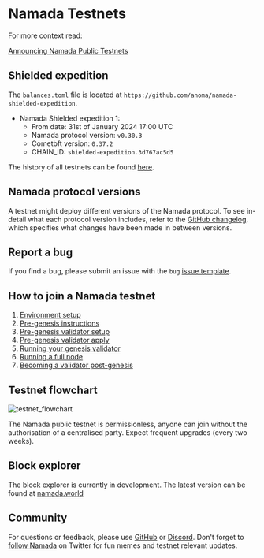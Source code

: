# Namada Testnets

For more context read:

[Announcing Namada Public Testnets](https://blog.namada.net/announcing-namada-public-testnets/)

## Shielded expedition

The `balances.toml` file is located at `https://github.com/anoma/namada-shielded-expedition`.

- Namada Shielded expedition 1:
  - From date: 31st of January 2024 17:00 UTC
  - Namada protocol version: `v0.30.3`
  - Cometbft version: `0.37.2`
  - CHAIN_ID: `shielded-expedition.3d767ac5d5`


The history of all testnets can be found [here](./testnets/testnet-history.mdx).

## Namada protocol versions

A testnet might deploy different versions of the Namada protocol. To see in-detail what each protocol version includes, refer to the [GitHub changelog](https://github.com/anoma/namada/tree/main/.changelog), which specifies what changes have been made in between versions.

## Report a bug

If you find a bug, please submit an issue with the `bug` [issue template](https://github.com/anoma/namada/issues/new/choose).

## How to join a Namada testnet

1. [Environment setup](./testnets/environment-setup.mdx)
2. [Pre-genesis instructions](./testnets/pre-genesis.mdx)
3. [Pre-genesis validator setup](../operators/validators/validator-setup.mdx)
4. [Pre-genesis validator apply](./testnets/genesis-validator-apply.mdx)
5. [Running your genesis validator](../operators/validators/validator-setup.mdx#start-validating)
6. [Running a full node](../operators/ledger/running-a-full-node.mdx)
7. [Becoming a validator post-genesis](./testnets/post-genesis-validator.mdx)

## Testnet flowchart
![testnet_flowchart](/images/testnet_flowchart.png)

The Namada public testnet is permissionless, anyone can join without the authorisation of a centralised party. Expect frequent upgrades (every two weeks).

## Block explorer

The block explorer is currently in development. The latest version can be found at [namada.world](https://namada.world/)

## Community

For questions or feedback, please use [GitHub](https://github.com/anoma/namada/issues) or [Discord](https://discord.gg/namada). Don't forget to [follow Namada](https://twitter.com/namada) on Twitter for fun memes and testnet relevant updates.
